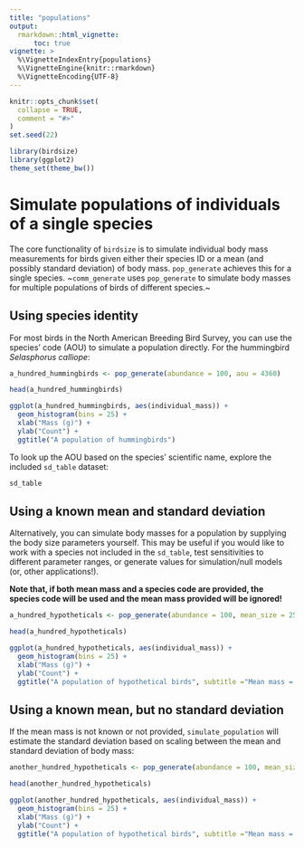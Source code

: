 ```yaml
---
title: "populations"
output: 
  rmarkdown::html_vignette:
      toc: true
vignette: >
  %\VignetteIndexEntry{populations}
  %\VignetteEngine{knitr::rmarkdown}
  %\VignetteEncoding{UTF-8}
---
```


```r
knitr::opts_chunk$set(
  collapse = TRUE,
  comment = "#>"
)
set.seed(22)
```

```r
library(birdsize)
library(ggplot2)
theme_set(theme_bw())
```

# Simulate populations of individuals of a single species

The core functionality of `birdsize` is to simulate individual body mass measurements for birds given either their species ID or a mean (and possibly standard deviation) of body mass. `pop_generate` achieves this for a single species. ~`comm_generate` uses `pop_generate` to simulate body masses for multiple populations of birds of different species.~


## Using species identity

For most birds in the North American Breeding Bird Survey, you can use the species' code (AOU) to simulate a population directly. For the hummingbird _Selasphorus calliope_: 

```r

a_hundred_hummingbirds <- pop_generate(abundance = 100, aou = 4360)

head(a_hundred_hummingbirds)

ggplot(a_hundred_hummingbirds, aes(individual_mass)) + 
  geom_histogram(bins = 25) +
  xlab("Mass (g)") +
  ylab("Count") +
  ggtitle("A population of hummingbirds") 

```

To look up the AOU based on the species' scientific name, explore the included `sd_table` dataset:

```r
sd_table

```

## Using a known mean and standard deviation

Alternatively, you  can simulate body masses for a population by supplying the body size parameters yourself. This may be useful if you would like to work with a species not included in the `sd_table`, test sensitivities to different parameter ranges, or generate values for simulation/null models (or, other applications!). 

**Note that, if both mean mass and a species code are provided, the species code will be used and the mean mass provided will be ignored!**

```r

a_hundred_hypotheticals <- pop_generate(abundance = 100, mean_size = 25, sd_size = 3)

head(a_hundred_hypotheticals)

ggplot(a_hundred_hypotheticals, aes(individual_mass)) + 
  geom_histogram(bins = 25) +
  xlab("Mass (g)") +
  ylab("Count") +
  ggtitle("A population of hypothetical birds", subtitle ="Mean mass = 25 g\nStandard deviation = 3") 


```

## Using a known mean, but no standard deviation

If the mean mass is not known or not provided, `simulate_population` will estimate the standard deviation based on scaling between the mean and standard deviation of body mass:


```r


another_hundred_hypotheticals <- pop_generate(abundance = 100, mean_size = 25)

head(another_hundred_hypotheticals)

ggplot(another_hundred_hypotheticals, aes(individual_mass)) + 
  geom_histogram(bins = 25) +
  xlab("Mass (g)") +
  ylab("Count") +
  ggtitle("A population of hypothetical birds", subtitle ="Mean mass = 25 g\nStandard deviation = 1.74") 


```
